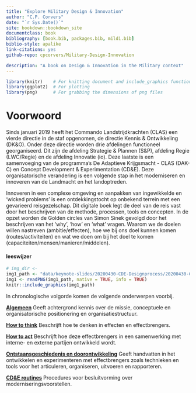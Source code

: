 ```yaml
---
title: "Explore Military Design & Innovation"
author: "C.P. Corvers"
date: "`r Sys.Date()`"
site: bookdown::bookdown_site
documentclass: book
bibliography: [book.bib, packages.bib, mildi.bib]
biblio-style: apalike
link-citations: yes
github-repo: cpcorvers/Military-Design-Innovation

description: "A book on Design & Innovation in the Military context"
---
```

```r
library(knitr)    # For knitting document and include_graphics function
library(ggplot2)  # For plotting
library(png)      # For grabbing the dimensions of png files
```
<!-- # Military Design & Innovation {-} -->
# Voorwoord {-}
Sinds januari 2019 heeft het Commando Landstrijdkrachten (CLAS) een vierde directie in de staf opgenomen, de directie Kennis & Ontwikkeling (DK&O). Onder deze directie worden drie afdelingen functioneel georganiseerd. Dit zijn de afdeling Strategie & Plannen (S&P), afdeling Regie (LWC/Regie) en de afdeling Innovatie (io). Deze laatste is een samenvoeging van de programma's De Adaptieve Krijgsmacht - CLAS (DAK-C) en Concept Development & Experimentation (CD&E). Deze organisatorische verandering is een volgende stap in het moderniseren en innoveren van de Landmacht en het landoptreden.

Innoveren in een complexe omgeving en aanpakken van ingewikkelde en 'wicked problems' is een ontdekkingstocht op onbekend terrein met een gevarieerd reisgezelschap. Dit digitale boek legt de deel van de reis vast door het beschrijven van de methode, processen, tools en concepten. In de opzet worden de Golden circles van Simon Sinek gevolgd door het beschrijven van het 'why', 'how' en 'what' vragen. Waarom we de doelen willen nastreven (ambitie/effecten), hoe we bij ons doel kunnen komen (routes/activiteiten) en wat we doen om bij het doel te komen (capaciteiten/mensen/manieren/middelen).

#### leeswijzer {-}
```r
# img_dir <-
img1_path <- "data/keynote-slides/20200430-CDE-Designprocess/20200430-CDE-Designprocess.002.png"
img1 <- readPNG(img1_path, native = TRUE, info = TRUE)
knitr::include_graphics(img1_path)
```
<!-- ![](_bookdown_files/images/keynote-slides/20200430-CDE-Designprocess/20200430-CDE-Designprocess.002.png) -->

In chronologische volgorde komen de volgende onderwerpen voorbij.

**[Algemeen](#cde-algemeen)**
Geeft achtergrond kennis over de missie, conceptuele en organisatorische positionering en organisatiestructuur.

**[How to think](#kort-cyclisch-moderniseren)**
Beschrijft hoe te denken in effecten en effectbrengers.

**[How to act](#cde-design-model)**
Beschrijft hoe deze effectbrengers in een samenwerking met interne- en externe partijen ontwikkeld wordt.

**[Ontstaansgeschiedenis en doorontwikkeling](#cde-process)**
Geeft handvatten in het ontwikkelen en experimenteren met effectbrengers zoals technieken en tools voor het articuleren, organiseren, uitvoeren en rapporteren.

**[CD&E routines](#cde-routines)**
Procedures voor besluitvorming over moderniseringsvoorstellen.

